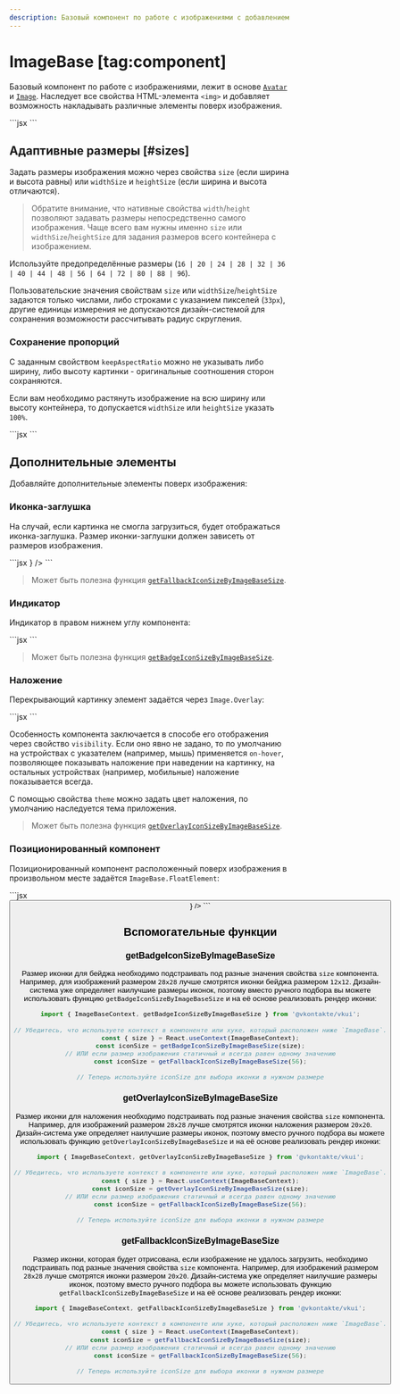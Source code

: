 ```yaml
---
description: Базовый компонент по работе с изображениями с добавлением возможности накладывать различные элементы поверх изображения.
---
```


<Overview group="data-display">

# ImageBase [tag:component]

Базовый компонент по работе с изображениями, лежит в основе [`Avatar`](/components/avatar) и [`Image`](/image).
Наследует все свойства HTML-элемента `<img>` и добавляет возможность накладывать различные элементы поверх изображения.

</Overview>

<Playground>
  ```jsx
  <ImageBase
    size={96}
    src="https://sun9-26.userapi.com/YZ5-1A6cVgL7g1opJGQIWg1Bl5ynfPi8p41SkQ/IYIUDqGkkBE.jpg"
  />
  ```
</Playground>

## Адаптивные размеры [#sizes]

Задать размеры изображения можно через свойства `size` (если ширина и высота равны) или `widthSize` и `heightSize`
(если ширина и высота отличаются).

> Обратите внимание, что нативные свойства `width`/`height` позволяют задавать размеры непосредственно
> самого изображения.
> Чаще всего вам нужны именно `size` или `widthSize`/`heightSize` для задания размеров всего контейнера с изображением.

Используйте предопределённые размеры (`16 | 20 | 24 | 28 | 32 | 36 | 40 | 44 | 48 | 56 | 64 | 72 | 80 | 88 | 96`).

Пользовательские значения свойствам `size` или `widthSize`/`heightSize` задаются только числами,
либо строками с указанием пикселей (`33px`), другие единицы измерения не допускаются дизайн-системой
для сохранения возможности рассчитывать радиус скругления.

### Сохранение пропорций

С заданным свойством `keepAspectRatio` можно не указывать либо ширину, либо высоту картинки - оригинальные
соотношения сторон сохраняются.

Если вам необходимо растянуть изображение на всю ширину или высоту контейнера, то допускается `widthSize` или `heightSize`
указать `100%`.

<Playground>
  ```jsx
  <ImageBase
    keepAspectRatio
    widthSize="200px"
    src="https://sun9-26.userapi.com/YZ5-1A6cVgL7g1opJGQIWg1Bl5ynfPi8p41SkQ/IYIUDqGkkBE.jpg"
  />
  ```
</Playground>

## Дополнительные элементы

Добавляйте дополнительные элементы поверх изображения:

### Иконка-заглушка

На случай, если картинка не смогла загрузиться, будет отображаться иконка-заглушка.
Размер иконки-заглушки должен зависеть от размеров изображения.

<Playground>
  ```jsx
  <ImageBase size={96} fallbackIcon={<Icon3218CircleOutline />} />
  ```
</Playground>

> Может быть полезна функция [`getFallbackIconSizeByImageBaseSize`](#getfallbackiconsizebyimagebasesize).

### Индикатор

Индикатор в правом нижнем углу компонента:

<Playground>
  ```jsx
  <ImageBase
    size={96}
    src="https://sun9-26.userapi.com/YZ5-1A6cVgL7g1opJGQIWg1Bl5ynfPi8p41SkQ/IYIUDqGkkBE.jpg"
  >
    <ImageBase.Badge background="stroke">
      <Icon24StarCircleFillGreen />
    </ImageBase.Badge>
  </ImageBase>
  ```
</Playground>

> Может быть полезна функция [`getBadgeIconSizeByImageBaseSize`](#getbadgeiconsizebyimagebasesize).

### Наложение

Перекрывающий картинку элемент задаётся через `Image.Overlay`:

<Playground>
  ```jsx
  <ImageBase
    size={96}
    src="https://sun9-26.userapi.com/YZ5-1A6cVgL7g1opJGQIWg1Bl5ynfPi8p41SkQ/IYIUDqGkkBE.jpg"
  >
    <ImageBase.Overlay visibility="always">
      <Icon24AddOutline />
    </ImageBase.Overlay>
  </ImageBase>
  ```
</Playground>

Особенность компонента заключается в способе его отображения через свойство `visibility`.
Если оно явно не задано, то по умолчанию на устройствах с указателем (например, мышь) применяется `on-hover`,
позволяющее показывать наложение при наведении на картинку, на остальных устройствах (например, мобильные)
наложение показывается всегда.

С помощью свойства `theme` можно задать цвет наложения, по умолчанию наследуется тема приложения.

> Может быть полезна функция [`getOverlayIconSizeByImageBaseSize`](#getoverlayiconsizebyimagebasesize).

### Позиционированный компонент

Позиционированный компонент расположенный поверх изображения в произвольном месте задаётся `ImageBase.FloatElement`:

<Playground>
  ```jsx
  <ImageBase
    size={96}
    src="https://sun9-26.userapi.com/YZ5-1A6cVgL7g1opJGQIWg1Bl5ynfPi8p41SkQ/IYIUDqGkkBE.jpg"
  >
    <ImageBase.FloatElement placement="top-end" inlineIndent="xs" blockIndent="xs">
      <Button size="s" mode="primary" after={<Icon16MoreHorizontal />} />
    </ImageBase.FloatElement>
  </ImageBase>
  ```
</Playground>

## Вспомогательные функции

### getBadgeIconSizeByImageBaseSize

Размер иконки для бейджа необходимо подстраивать под разные значения свойства `size` компонента.
Например, для изображений размером `28x28` лучше смотрятся иконки бейджа размером `12x12`.
Дизайн-система уже определяет наилучшие размеры иконок, поэтому вместо
ручного подбора вы можете использовать функцию `getBadgeIconSizeByImageBaseSize` и на её основе реализовать
рендер иконки:

```jsx
import { ImageBaseContext, getBadgeIconSizeByImageBaseSize } from '@vkontakte/vkui';

// Убедитесь, что используете контекст в компоненте или хуке, который расположен ниже `ImageBase`.
const { size } = React.useContext(ImageBaseContext);
const iconSize = getBadgeIconSizeByImageBaseSize(size);
// ИЛИ если размер изображения статичный и всегда равен одному значению
const iconSize = getFallbackIconSizeByImageBaseSize(56);

// Теперь используйте iconSize для выбора иконки в нужном размере
```

### getOverlayIconSizeByImageBaseSize

Размер иконки для наложения необходимо подстраивать под разные значения свойства `size` компонента.
Например, для изображений размером `28x28` лучше смотрятся иконки наложения размером `20x20`.
Дизайн-система уже определяет наилучшие размеры иконок, поэтому вместо
ручного подбора вы можете использовать функцию `getOverlayIconSizeByImageBaseSize` и на её основе реализовать
рендер иконки:

```jsx
import { ImageBaseContext, getOverlayIconSizeByImageBaseSize } from '@vkontakte/vkui';

// Убедитесь, что используете контекст в компоненте или хуке, который расположен ниже `ImageBase`.
const { size } = React.useContext(ImageBaseContext);
const iconSize = getOverlayIconSizeByImageBaseSize(size);
// ИЛИ если размер изображения статичный и всегда равен одному значению
const iconSize = getFallbackIconSizeByImageBaseSize(56);

// Теперь используйте iconSize для выбора иконки в нужном размере
```

### getFallbackIconSizeByImageBaseSize

Размер иконки, которая будет отрисована, если изображение не удалось загрузить,
необходимо подстраивать под разные значения свойства `size` компонента.
Например, для изображений размером `28x28` лучше смотрятся иконки размером `20x20`.
Дизайн-система уже определяет наилучшие размеры иконок, поэтому вместо
ручного подбора вы можете использовать функцию `getFallbackIconSizeByImageBaseSize` и на её основе реализовать
рендер иконки:

```jsx
import { ImageBaseContext, getFallbackIconSizeByImageBaseSize } from '@vkontakte/vkui';

// Убедитесь, что используете контекст в компоненте или хуке, который расположен ниже `ImageBase`.
const { size } = React.useContext(ImageBaseContext);
const iconSize = getFallbackIconSizeByImageBaseSize(size);
// ИЛИ если размер изображения статичный и всегда равен одному значению
const iconSize = getFallbackIconSizeByImageBaseSize(56);

// Теперь используйте iconSize для выбора иконки в нужном размере
```
